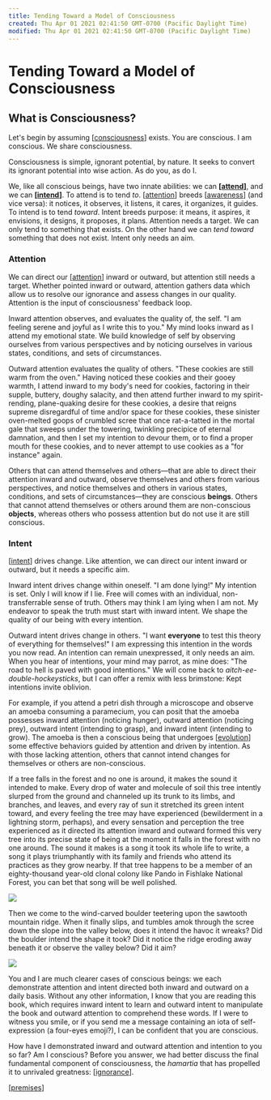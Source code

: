 ```yaml
---
title: Tending Toward a Model of Consciousness
created: Thu Apr 01 2021 02:41:50 GMT-0700 (Pacific Daylight Time)
modified: Thu Apr 01 2021 02:41:50 GMT-0700 (Pacific Daylight Time)
---
```


# Tending Toward a Model of Consciousness

## What is Consciousness?

Let's begin by assuming [[consciousness]] exists. You are conscious. I am conscious. We share consciousness.

Consciousness is simple, ignorant potential, by nature. It seeks to convert its ignorant potential into wise action. As do you, as do I.

We, like all conscious beings, have two innate abilities: we can **[[attend]]**, and we can **[[intend]]**. To attend is to tend _to_. [[attention]] breeds [[awareness]] (and vice versa): it notices, it observes, it listens, it cares, it organizes, it guides. To intend is to tend _toward_. Intent breeds purpose: it means, it aspires, it envisions, it designs, it proposes, it plans. Attention needs a target. We can only tend to something that exists. On the other hand we can _tend toward_ something that does not exist. Intent only needs an aim.

### Attention

We can direct our [[attention]] inward or outward, but attention still needs a target. Whether pointed inward or outward, attention gathers data which allow us to resolve our ignorance and assess changes in our quality. Attention is the input of consciousness' feedback loop.

Inward attention observes, and evaluates the quality of, the self. "I am feeling serene and joyful as I write this to you." My mind looks inward as I attend my emotional state. We build knowledge of self by observing ourselves from various perspectives and by noticing ourselves in various states, conditions, and sets of circumstances.

Outward attention evaluates the quality of others. "These cookies are still warm from the oven." Having noticed these cookies and their gooey warmth, I attend inward to my body's need for cookies, factoring in their supple, buttery, doughy salacity, and then attend further inward to my spirit-rending, plane-quaking desire for these cookies, a desire that reigns supreme disregardful of time and/or space for these cookies, these sinister oven-melted goops of crumbled scree that once rat-a-tatted in the mortal gale that sweeps under the towering, twinkling precipice of eternal damnation, and then I set my intention to devour them, or to find a proper mouth for these cookies, and to never attempt to use cookies as a "for instance" again.

Others that can attend themselves and others—that are able to direct their attention inward and outward, observe themselves and others from various perspectives, and notice themselves and others in various states, conditions, and sets of circumstances—they are conscious **beings**. Others that cannot attend themselves or others around them are non-conscious **objects**, whereas others who possess attention but do not use it are still conscious.

### Intent

[[intent]] drives change. Like attention, we can direct our intent inward or outward, but it needs a specific aim.

Inward intent drives change within oneself. "I am done lying!" My intention is set. Only I will know if I lie. Free will comes with an individual, non-transferrable sense of truth. Others may think I am lying when I am not. My endeavor to speak the truth must start with inward intent. We shape the quality of our being with every intention.

Outward intent drives change in others. "I want **everyone** to test this theory of everything for themselves!" I am expressing this intention in the words you now read. An intention can remain unexpressed, it only needs an aim. When you hear of intentions, your mind may parrot, as mine does: "The road to hell is paved with good intentions." We will come back to _aitch-ee-double-hockeysticks_, but I can offer a remix with less brimstone: Kept intentions invite oblivion.

For example, if you attend a petri dish through a microscope and observe an amoeba consuming a paramecium, you can posit that the amoeba possesses inward attention (noticing hunger), outward attention (noticing prey), outward intent (intending to grasp), and inward intent (intending to grow). The amoeba is then a conscious being that undergoes [[evolution]] some effective behaviors guided by attention and driven by intention. As with those lacking attention, others that cannot intend changes for themselves or others are non-conscious.

If a tree falls in the forest and no one is around, it makes the sound it intended to make. Every drop of water and molecule of soil this tree intently slurped from the ground and channeled up its trunk to its limbs, and branches, and leaves, and every ray of sun it stretched its green intent toward, and every feeling the tree may have experienced (bewilderment in a lightning storm, perhaps), and every sensation and perception the tree experienced as it directed its attention inward and outward formed this very tree into its precise state of being at the moment it falls in the forest with no one around. The sound it makes is a song it took its whole life to write, a song it plays triumphantly with its family and friends who attend its practices as they grow nearby. If that tree happens to be a member of an eighty-thousand year-old clonal colony like Pando in Fishlake National Forest, you can bet that song will be well polished.

![](/images/pando-landscape.jpg)

Then we come to the wind-carved boulder teetering upon the sawtooth mountain ridge. When it finally slips, and tumbles amok through the scree down the slope into the valley below, does it intend the havoc it wreaks? Did the boulder intend the shape it took? Did it notice the ridge eroding away beneath it or observe the valley below? Did it aim?

![](/images/Stone-of-Davasko.jpg)

You and I are much clearer cases of conscious beings: we each demonstrate attention and intent directed both inward and outward on a daily basis. Without any other information, I know that you are reading this book, which requires inward intent to learn and outward intent to manipulate the book and outward attention to comprehend these words. If I were to witness you smile, or if you send me a message containing an iota of self-expression (a four-eyes emoji?), I can be confident that you are conscious.

How have I demonstrated inward and outward attention and intention to you so far? Am I conscious? Before you answer, we had better discuss the final fundamental component of consciousness, the _hamartia_ that has propelled it to unrivaled greatness: [[ignorance]].

[[premises]]

[//begin]: # 'Autogenerated link references for markdown compatibility'
[consciousness]: consciousness 'Consciousness'
[attend]: ../attend 'Attend'
[intend]: ../intend 'Intend'
[attention]: attention 'Attention'
[awareness]: awareness 'Awareness'
[attention]: attention 'Attention'
[intent]: intent 'Intent'
[evolution]: evolution 'Evolution'
[ignorance]: ignorance 'Ignorance'
[premises]: premises 'Premises'
[//end]: # 'Autogenerated link references'
